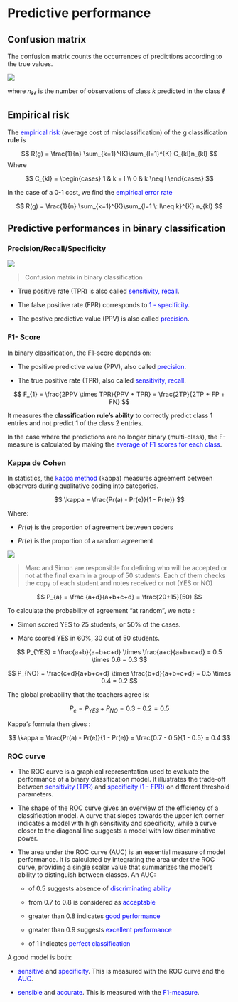 # Predictive performance

## Confusion matrix

The confusion matrix counts the occurrences of predictions according to the true values.

![](fig/classification/confusion_matrix.png)

where $n_{kℓ}$ is the number of observations of class $k$ predicted in the class $ℓ$

## Empirical risk

The [empirical risk]{style="color:blue"} (average cost of misclassification) of the g classification **rule** is

$$
R(g) = \frac{1}{n} \sum_{k=1}^{K}\sum_{l=1}^{K} C_{kl}n_{kl}
$$
Where 

$$
C_{kl} =
\begin{cases} 
1 & k = l \\
0 &  k \neq l
\end{cases}
$$

In the case of a 0-1 cost, we find the [empirical error rate]{style="color:blue"}

$$
R(g) = \frac{1}{n} \sum_{k=1}^{K}\sum_{l=1 \: l\neq k}^{K} n_{kl}
$$

## Predictive performances in binary classification

### Precision/Recall/Specificity

![](fig/classification/table2x2.png)

> Confusion matrix in binary classification

- True positive rate (TPR) is also called [sensitivity, recall]{style="color:blue"}.

- The false positive rate (FPR) corresponds to [1 - specificity]{style="color:blue"}.

- The postive predictive value (PPV) is also called [precision]{style="color:blue"}.

### F1- Score  

In binary classification, the F1-score depends on:

 - The positive predictive value (PPV), also called [precision]{style="color:blue"}.
 
 - The true positive rate (TPR), also called [sensitivity, recall]{style="color:blue"}.
 
$$
F_{1} = \frac{2PPV \times TPR}{PPV + TPR} = \frac{2TP}{2TP + FP + FN}
$$

::: {.callout-note title="Proof" collapse="true"}

\begin{align}
F_{1} &= \frac{2PPV \times TPR}{PPV + TPR} \\ 
      &= \frac{2 \frac{TP}{TP+FP}\times\frac{TP}{TP+FN}}{\frac{TP}{TP+FP} + \frac{TP}{TP+FN}} \\

Numerator &=  2 \frac{TP^2}{(TP+FP)(TP+Fn)} \\

Denominator &= \frac{TP(TP+FN)+TP(TP+FP)}{(TP+FP)(TP+FN)} = \frac{TP(2TP+FN+FP)}{(TP+FP)(TP+FN)} \\

F_{1} &= \frac{2TP^{2}}{(TP+FP)(TP+FN)} \cdot  \frac{(TP+FP)(TP+FN)}{TP(2TP+FN+FP)}\\

      &= \frac{2TP^{2}}{TP(2TP+FN+FP)}\\
      
      &= \frac{2TP}{2TP+FN+FP}

\end{align}
:::

It measures the **classification rule’s ability** to correctly predict class 1 entries and not predict 1 of the class 2 entries.

In the case where the predictions are no longer binary (multi-class), the F-measure is calculated by making the [average of F1 scores for each class]{style="color:blue"}. 

### Kappa de Cohen

In statistics, the [kappa method]{style="color:blue"} (kappa) measures agreement between observers during qualitative coding into categories.

$$
\kappa = \frac{Pr(a) - Pr(e)}{1 - Pr(e)}
$$

Where:

- $Pr(a)$ is the proportion of agreement between coders

- $Pr(e)$ is the proportion of a random agreement 

![](fig/classification/kappa_table.png){fig-align="center"}

> Marc and Simon are responsible for defining who will be accepted or not at the final exam in a group of 50 students. Each of them checks the copy of each student and notes received or not (YES or NO)

$$
P_{a} = \frac {a+d}{a+b+c+d} = \frac{20+15}{50}
$$

To calculate the probability of agreement “at random”, we note :

- Simon scored YES to 25 students, or 50% of the cases.

- Marc scored YES in 60%, 30 out of 50 students.

$$
P_{YES} = \frac{a+b}{a+b+c+d} \times \frac{a+c}{a+b+c+d} = 0.5 \times 0.6 = 0.3
$$

$$
P_{NO} = \frac{c+d}{a+b+c+d} \times \frac{b+d}{a+b+c+d} = 0.5 \times 0.4 = 0.2
$$

The global probability that the teachers agree is:

$$
P_{e} = P_{YES} + P_{NO} = 0.3 + 0.2 = 0.5
$$

Kappa’s formula then gives :

$$
\kappa = \frac{Pr(a) - Pr(e)}{1 - Pr(e)} = \frac{0.7 - 0.5}{1 - 0.5} = 0.4
$$

### ROC curve

- The ROC curve is a  graphical representation used to evaluate the performance of a binary classification model. It illustrates the trade-off between [sensitivity (TPR)]{style="color:blue"} and [specificity (1 - FPR)]{style="color:blue"} on different threshold parameters.

- The shape of the ROC curve gives an overview of the efficiency of a classification model. A curve that slopes towards the upper left corner indicates a model with high sensitivity and specificity, while a curve closer to the diagonal line suggests a model with low discriminative power.

- The area under the ROC curve (AUC) is an essential measure of model performance. It is calculated by integrating the area under the ROC curve, providing a single scalar value that summarizes the model’s ability to distinguish between classes. An AUC:

  - of 0.5 suggests absence of [discriminating ability]{style="color:blue"}
  
  - from 0.7 to 0.8 is considered as [acceptable]{style="color:blue"}
  
  - greater than 0.8 indicates [good performance]{style="color:blue"}
  
  - greater than 0.9 suggests [excellent performance]{style="color:blue"}
  
  - of 1 indicates [perfect classification]{style="color:blue"}
  
:::{.callout-warning title="Take home message"}

A good model is both:

- [sensitive]{style="color:blue"} and [specificity]{style="color:blue"}. This is measured with the ROC curve and the [AUC]{style="color:blue"}.

- [sensible]{style="color:blue"} and [accurate]{style="color:blue"}. This is measured with the [F1-measure]{style="color:blue"}.
:::
  
  